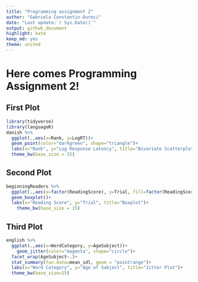 ```yaml
---
title: "Programming assignment 2"
author: "Gabriela Constantin-Dureci"
date: "Last update:`r Sys.Date()`"
output: github_document
highlight: kate
keep_md: yes
theme: united
---
```


# Here comes Programming Assignment 2!

## First Plot

```r
library(tidyverse)
library(languageR)
danish %>% 
  ggplot(.,aes(x=Rank, y=LogRT))+
  geom_point(color="darkgreen", shape="triangle")+
  labs(x="Rank", y="Log Response Latency", title="Bivariate Scatterplot")+
  theme_bw(base_size = 15)
```

## Second Plot

```r
beginningReaders %>% 
  ggplot(.,aes(x=factor(ReadingScore), y=Trial, fill=factor(ReadingScore)))+
  geom_boxplot()+
  labs(x="Reading Score", y="Trial", title="Boxplot")+
    theme_bw(base_size = 15)
```

## Third Plot

```r
english %>% 
  ggplot(.,aes(x=WordCategory, y=AgeSubject))+
    geom_jitter(color="magenta", shape="circle")+
  facet_wrap(AgeSubject~.)+
  stat_summary(fun.data=mean_sdl, geom = "pointrange")+
  labs(x="Word Category", y="Age of Subject", title="Jitter Plot")+
  theme_bw(base_size=15)
```
